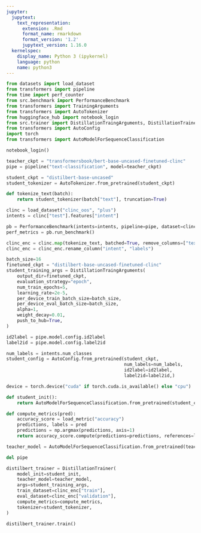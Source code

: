 ```yaml
---
jupyter:
  jupytext:
    text_representation:
      extension: .Rmd
      format_name: rmarkdown
      format_version: '1.2'
      jupytext_version: 1.16.0
  kernelspec:
    display_name: Python 3 (ipykernel)
    language: python
    name: python3
---
```


```python
from datasets import load_dataset
from transformers import pipeline
from time import perf_counter
from src.benchmark import PerformanceBenchmark
from transformers import TrainingArguments
from transformers import AutoTokenizer
from huggingface_hub import notebook_login
from src.trainer import DistillationTraingArguments, DistillationTrainer
from transformers import AutoConfig
import torch
from transformers import AutoModelForSequenceClassification
```

```python
notebook_login()
```

```python
teacher_ckpt = "transformersbook/bert-base-uncased-finetuned-clinc"
pipe = pipeline("text-classification", model=teacher_ckpt)

student_ckpt = "distilbert-base-uncased"
student_tokenizer = AutoTokenizer.from_pretrained(student_ckpt)
```

```python
def tokenize_text(batch):
    return student_tokenizer(batch["text"], truncation=True)
```

```python
clinc = load_dataset("clinc_oos", "plus")
intents = clinc["test"].features["intent"]
```

```python
pb = PerformanceBenchmark(intents=intents, pipeline=pipe, dataset=clinc["test"])
perf_metrics = pb.run_benchmark()
```

```python
clinc_enc = clinc.map(tokenize_text, batched=True, remove_columns=["text"])
clinc_enc = clinc_enc.rename_column("intent", "labels")
```

```python
batch_size=16
finetuned_ckpt = "distilbert-base-uncased-finetuned-clinc"
student_training_args = DistillationTraingArguments(
    output_dir=finetuned_ckpt,
    evaluation_strategy="epoch",
    num_train_epochs=5,
    learning_rate=2e-5,
    per_device_train_batch_size=batch_size,
    per_device_eval_batch_size=batch_size,
    alpha=1,
    weight_decay=0.01,
    push_to_hub=True,
)
```

```python
id2label = pipe.model.config.id2label
label2id = pipe.model.config.label2id
```

```python
num_labels = intents.num_classes
student_config = AutoConfig.from_pretrained(student_ckpt,
                                            num_labels=num_labels,
                                            id2label=id2label,
                                            label2id=label2id,)
```

```python
device = torch.device("cuda" if torch.cuda.is_available() else "cpu")
```

```python
def student_init():
    return AutoModelForSequenceClassification.from_pretrained(student_ckpt, config=student_config).to(device)
```

```python
def compute_metrics(pred):
    accuracy_score = load_metric("accuracy")
    predictions, labels = pred
    predictions = np.argmax(predictions, axis=1)
    return accuracy_score.compute(predictions=predictions, references=labels)
```

```python
teacher_model = AutoModelForSequenceClassification.from_pretrained(teacher_ckpt, num_labels=num_labels).to(device)
```

```python
del pipe
```

```python
distilbert_trainer = DistillationTrainer(
    model_init=student_init,
    teacher_model=teacher_model,
    args=student_training_args,
    train_dataset=clinc_enc["train"],
    eval_dataset=clinc_enc["validation"],
    compute_metrics=compute_metrics,
    tokenizer=student_tokenizer,
)
```

```python
distilbert_trainer.train()
```

```python

```
